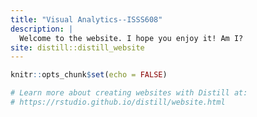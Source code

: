 ```yaml
---
title: "Visual Analytics--ISSS608"
description: |
  Welcome to the website. I hope you enjoy it! Am I?
site: distill::distill_website
---
```


```r
knitr::opts_chunk$set(echo = FALSE)

# Learn more about creating websites with Distill at:
# https://rstudio.github.io/distill/website.html

```

